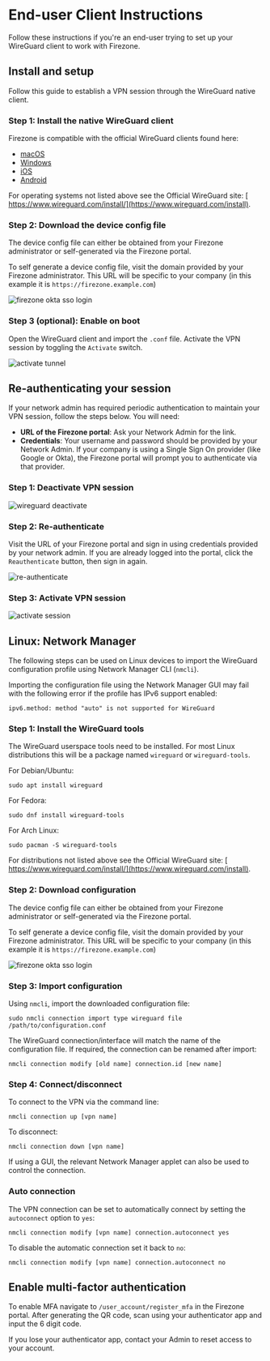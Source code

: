 
# End-user Client Instructions

Follow these instructions if you're an end-user trying to set up your WireGuard
client to work with Firezone.

## Install and setup

Follow this guide to establish a VPN session through the WireGuard native
client.

### Step 1: Install the native WireGuard client

Firezone is compatible with the official WireGuard clients found here:

- [macOS](https://itunes.apple.com/us/app/wireguard/id1451685025)
- [Windows](https://download.wireguard.com/windows-client/wireguard-installer.exe)
- [iOS](https://itunes.apple.com/us/app/wireguard/id1441195209)
- [Android](https://play.google.com/store/apps/details?id=com.wireguard.android)

For operating systems not listed above see the Official WireGuard site:
[ https://www.wireguard.com/install/](https://www.wireguard.com/install).

### Step 2: Download the device config file

The device config file can either be obtained from your Firezone administrator
or self-generated via the Firezone portal.

To self generate a device config file, visit the domain provided by your
Firezone administrator. This URL will be specific to your company (in this
example it is `https://firezone.example.com`)

<Image className="mx-auto"
  alt="firezone okta sso login"
  src="/images/firezone-okta-sso-login.gif"
  width={960}
  height={540}
/>

### Step 3 (optional): Enable on boot

Open the WireGuard client and import the `.conf` file. Activate the VPN session
by toggling the `Activate` switch.

<Image className="mx-auto"
  alt="activate tunnel"
  src="/images/activate-tunnel.gif"
  width={960}
  height={540}
/>

## Re-authenticating your session

If your network admin has required periodic authentication to maintain your VPN
session, follow the steps below. You will need:

- **URL of the Firezone portal**: Ask your Network Admin for the link.
- **Credentials**: Your username and password should be provided by your Network
  Admin. If your company is using a Single Sign On provider (like Google or
  Okta), the Firezone portal will prompt you to authenticate via that provider.

### Step 1: Deactivate VPN session

<Image className="mx-auto"
  alt="wireguard deactivate"
  src="/images/wireguard-deactivate.png"
  width={960}
  height={540}
/>

### Step 2: Re-authenticate

Visit the URL of your Firezone portal and sign in using credentials provided by
your network admin. If you are already logged into the portal, click the
`Reauthenticate` button, then sign in again.

<Image className="mx-auto"
  alt="re-authenticate"
  width={960}
  height={540}
  src="/images/re-authenticate.gif"
/>

### Step 3: Activate VPN session

<Image className="mx-auto"
  alt="activate session"
  src="/images/activate-session.png"
  width={960}
  height={540}
/>

## Linux: Network Manager

The following steps can be used on Linux devices to import the WireGuard
configuration profile using Network Manager CLI (`nmcli`).

<Alert color="info">
Importing the configuration file using the Network Manager GUI may fail
with the following error if the profile has IPv6 support enabled:

```text
ipv6.method: method "auto" is not supported for WireGuard
```

</Alert>

### Step 1: Install the WireGuard tools

The WireGuard userspace tools need to be installed. For most Linux distributions
this will be a package named `wireguard` or `wireguard-tools`.

For Debian/Ubuntu:

```shell
sudo apt install wireguard
```

For Fedora:

```shell
sudo dnf install wireguard-tools
```

For Arch Linux:

```shell
sudo pacman -S wireguard-tools
```

For distributions not listed above see the Official WireGuard site:
[ https://www.wireguard.com/install/](https://www.wireguard.com/install).

### Step 2: Download configuration

The device config file can either be obtained from your Firezone administrator
or self-generated via the Firezone portal.

To self generate a device config file, visit the domain provided by your
Firezone administrator. This URL will be specific to your company (in this
example it is `https://firezone.example.com`)

<Image className="mx-auto"
  alt="firezone okta sso login"
  src="/images/firezone-sso-okta-login.gif"
  width={960}
  height={540}
/>

### Step 3: Import configuration

Using `nmcli`, import the downloaded configuration file:

```shell
sudo nmcli connection import type wireguard file /path/to/configuration.conf
```

<Alert color="info">
The WireGuard connection/interface will match the name of the
configuration file. If required, the connection can be renamed after import:

```shell
nmcli connection modify [old name] connection.id [new name]
```

</Alert>

### Step 4: Connect/disconnect

To connect to the VPN via the command line:

```shell
nmcli connection up [vpn name]
```

To disconnect:

```shell
nmcli connection down [vpn name]
```

If using a GUI, the relevant Network Manager applet can also be used to control
the connection.

### Auto connection

The VPN connection can be set to automatically connect by setting the
`autoconnect` option to `yes`:

```shell
nmcli connection modify [vpn name] connection.autoconnect yes
```

To disable the automatic connection set it back to `no`:

```shell
nmcli connection modify [vpn name] connection.autoconnect no
```

## Enable multi-factor authentication

To enable MFA navigate to `/user_account/register_mfa` in the Firezone portal.
After generating the QR code, scan using your authenticator app and input the 6
digit code.

If you lose your authenticator app, contact your Admin to reset access to your
account.
